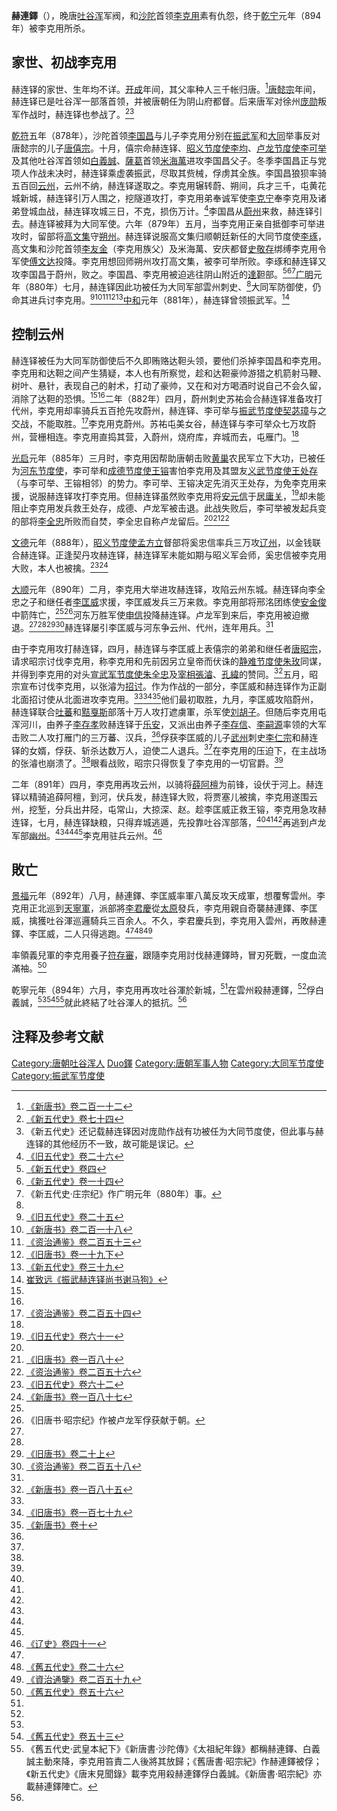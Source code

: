 '''赫連鐸'''（{{bd|?||894年||catIdx=Helian赫連鐸}}），晚唐[[吐谷浑|吐谷浑]]军阀，和[[沙陀|沙陀]]首领[[李克用|李克用]]素有仇怨，终于[[乾宁|乾宁]]元年（894年）被李克用所杀。

== 家世、初战李克用 ==
赫连铎的家世、生年均不详。[[开成|开成]]年间，其父率种人三千帐归唐。<ref name=NBT212>[[:s:新唐书/卷212|《新唐书》卷二百一十二]]</ref>[[唐懿宗|唐懿宗]]年间，赫连铎已是吐谷浑一部落首领，并被唐朝任为阴山府都督。后来唐军对徐州[[庞勋|庞勋]]叛军作战时，赫连铎也参战了。<ref name=NHFD74>[[:s:新五代史/卷74|《新五代史》卷七十四]]</ref><ref>《新五代史》还记载赫连铎因对庞勋作战有功被任为大同节度使，但此事与赫连铎的其他经历不一致，故可能是误记。</ref>

[[乾符|乾符]]五年（878年），沙陀首领[[李国昌|李国昌]]与儿子李克用分别在[[振武军|振武军]]和[[大同市|大同]]举事反对唐懿宗的儿子[[唐僖宗|唐僖宗]]。十月，僖宗命赫连铎、[[昭义节度使|昭义节度使]][[李均|李均]]、[[卢龙节度使|卢龙节度使]][[李可举|李可举]]及其他吐谷浑首领如[[白義誠|白義誠]]、[[薩葛|薩葛]]首领[[米海萬|米海萬]]进攻李国昌父子。冬季李国昌正与党项人作战未决时，赫连铎乘虚袭振武，尽取其赀械，俘虏其全族。李国昌狼狈率骑五百回[[云州_(开元)|云州]]，云州不纳，赫连铎遂取之。李克用辗转蔚、朔间，兵才三千，屯黄花城新城，赫连铎引万人围之，挖隧道攻打，李克用弟奉诚军使[[李克宁_(五代)|李克宁]]奉李克用及诸弟登城血战，赫连铎攻城三日，不克，损伤万计。<ref>[[:s:旧五代史/卷26|《旧五代史》卷二十六]]</ref>李国昌从[[蔚州_(西魏)|蔚州]]来救，赫连铎引去。赫连铎被拜为大同军使。六年（879年）五月，当李克用正亲自抵御李可举进攻时，留部将[[高文集|高文集]]守[[朔州|朔州]]。赫连铎说服高文集归顺朝廷新任的大同节度使[[李琢|李琢]]，高文集和沙陀首领[[李友金|李友金]]（李克用族父）及米海萬、安庆都督[[史敬存|史敬存]]绑缚李克用令军使[[傅文达|傅文达]]投降。李克用想回师朔州攻打高文集，被李可举所败。李琢和赫连铎又攻李国昌于蔚州，败之。李国昌、李克用被迫逃往阴山附近的[[達靼|達靼]]部。<ref name=NHFD4>[[:s:新五代史/卷04|《新五代史》卷四]]</ref><ref>[[:s:新五代史/卷14|《新五代史》卷一十四]]</ref><ref>《新五代史·庄宗纪》作广明元年（880年）事。</ref>[[广明_(唐朝)|广明]]元年（880年）七月，赫连铎因此功被任为大同军部雲州刺史、<ref name=NBT212/>大同军防御使，仍命其进兵讨李克用。<ref name=HFD25>[[:s:旧五代史/卷25|《旧五代史》卷二十五]]</ref><ref name=NBT218>[[:s:新唐书/卷218|《新唐书》卷二百一十八]]</ref><ref name=ZZTJ253>[[:s:資治通鑑/卷253|《资治通鉴》卷二百五十三]]</ref><ref>[[:s:旧唐书/卷19下|《旧唐书》卷一十九下]]</ref><ref>[[:s:新五代史/卷39|《新五代史》卷三十九]]</ref>[[中和_(唐朝)|中和]]元年（881年），赫连铎曾领振武军。<ref>[[:s:振武赫连铎尚书谢马狗|崔致远《振武赫连铎尚书谢马狗》]]</ref>

== 控制云州 ==
赫连铎被任为大同军防御使后不久即贿赂达靼头领，要他们杀掉李国昌和李克用。李克用和达靼之间产生猜疑，本人也有所察觉，趁和达靼豪帅游猎之机箭射马鞭、树叶、悬针，表现自己的射术，打动了豪帅，又在和对方喝酒时说自己不会久留，消除了达靼的恐惧。<ref name=HFD25/><ref name=ZZTJ253/>二年（882年）四月，蔚州刺史苏祐会合赫连铎准备攻打代州，李克用却率骑兵五百抢先攻蔚州，赫连铎、李可举与[[振武节度使|振武节度使]][[契苾璋|契苾璋]]与之交战，不能取胜。<ref>[[:s:資治通鑑/卷254|《资治通鉴》卷二百五十四]]</ref>李克用克蔚州。苏祐屯美女谷，赫连铎与李可举众七万攻蔚州，营栅相连。李克用直捣其营，入蔚州，烧府库，弃城而去，屯雁门。<ref name=NBT218/>

[[光启|光启]]元年（885年）三月时，李克用因帮助唐朝击败[[黄巢|黄巢]]农民军立下大功，已被任为[[河东节度使|河东节度使]]，李可举和[[成德节度使|成德节度使]][[王镕|王镕]]害怕李克用及其盟友[[义武节度使|义武节度使]][[王处存|王处存]]（与李可举、王镕相邻）的势力。李可举、王镕决定先消灭王处存，为免李克用来援，说服赫连铎攻打李克用。但赫连铎虽然败李克用将[[安元信_(后唐)|安元信]]于[[居庸关|居庸关]]，<ref>[[:s:旧五代史/卷61|《旧五代史》卷六十一]]</ref>却未能阻止李克用发兵救王处存，成德、卢龙军被击退。此战失败后，李可举被发起兵变的部将[[李全忠|李全忠]]所败而自焚，李全忠自称卢龙留后。<ref name=NBT212/><ref name=BT180>[[:s:旧唐书/卷180|《旧唐书》卷一百八十]]</ref><ref>[[s:資治通鑑/卷256|《资治通鉴》卷二百五十六]]</ref>

[[文德_(唐朝)|文德]]元年（888年），[[昭义节度使|昭义节度使]][[孟方立|孟方立]]督部将奚忠信率兵三万攻[[辽州_(唐朝)|辽州]]，以金钱联合赫连铎。正逢契丹攻赫连铎，赫连铎军未能如期与昭义军会师，奚忠信被李克用大败，本人也被擒。<ref>[[:s:旧五代史/卷62|《旧五代史》卷六十二]]</ref><ref>[[:s:新唐书/卷187|《新唐书》卷一百八十七]]</ref>

[[大顺_(唐朝)|大顺]]元年（890年）二月，李克用大举进攻赫连铎，攻陷云州东城。赫连铎向李全忠之子和继任者[[李匡威|李匡威]]求援，李匡威发兵三万来救。李克用部将邢洺团练使[[安金俊|安金俊]]中箭阵亡，<ref name=NHFD4/><ref>《旧唐书·昭宗纪》作被卢龙军俘获献于朝。</ref>河东万胜军使[[申信|申信]]投降赫连铎。卢龙军到来后，李克用被迫撤退。<ref name=HFD25/><ref name=NBT218/><ref name=BT20-1>[[:s:旧唐书/卷20上|《旧唐书》卷二十上]]</ref><ref name=ZZTJ258>[[:s:資治通鑑/卷258|《资治通鉴》卷二百五十八]]</ref>赫连铎屡引李匡威与河东争云州、代州，连年用兵。<ref name=BT180/>

由于李克用攻打赫连铎，四月，赫连铎与李匡威上表僖宗的弟弟和继任者[[唐昭宗|唐昭宗]]，请求昭宗讨伐李克用，称李克用和先前因另立皇帝而伏诛的[[静难节度使|静难节度使]][[朱玫_(唐朝)|朱玫]]同谋，并得到李克用的对头[[宣武军节度使|宣武军节度使]][[朱全忠|朱全忠]]及[[宰相|宰相]][[張濬|張濬]]、[[孔緯|孔緯]]的赞同。<ref>[[:s:新唐书/卷185|《新唐书》卷一百八十五]]</ref>五月，昭宗宣布讨伐李克用，以张濬为[[招讨|招讨]]。作为作战的一部分，李匡威和赫连铎作为正副北面招讨使从北面进攻李克用。<ref name=HFD25/><ref>[[:s:旧唐书/卷179|《旧唐书》卷一百七十九]]</ref><ref name=NBT10>[[:s:新唐书/卷010|《新唐书》卷十]]</ref>他们最初取胜，九月，李匡威攻陷蔚州，赫连铎联合[[吐蕃|吐蕃]]和[[黠戛斯|黠戛斯]]部落十万人攻打遮虜軍，杀军使[[刘胡子|刘胡子]]。但随后李克用屯浑河川，由养子[[李存孝_(唐朝)|李存孝]]败赫连铎于[[乐安|乐安]]，又派出由养子[[李存信_(武将)|李存信]]、[[李嗣源|李嗣源]]率领的大军击败二人攻打雁门的三万蕃、汉兵，<ref name=BT20-1/>俘获李匡威的儿子[[武州_(唐朝)|武州]]刺史[[李仁宗|李仁宗]]和赫连铎的女婿，俘获、斩杀达数万人，迫使二人退兵。<ref name=NBT218/>在李克用的压迫下，在主战场的张濬也崩溃了。<ref name=NHFD4/>眼看战败，昭宗只得恢复了李克用的一切官爵。<ref name=ZZTJ258/>

二年（891年）四月，李克用再攻云州，以骑将[[薛阿檀|薛阿檀]]为前锋，设伏于河上。赫连铎以精骑追薛阿檀，到河，伏兵发，赫连铎大败，将贾塞儿被擒，李克用遂围云州，挖堑，分兵出井陉，屯常山，大掠深、赵。趁李匡威正救王镕，李克用急攻赫连铎，七月，赫连铎缺粮，只得弃城逃遁，先投靠吐谷浑部落，<ref name=NHFD4/><ref name=NBT218/><ref name=NBT10/>再逃到卢龙军部[[幽州|幽州]]。<ref name=NBT212/><ref name=HFD25/><ref name=ZZTJ258/>李克用驻兵云州。<ref>[[:s:辽史/卷41|《辽史》卷四十一]]</ref>

== 敗亡 ==
[[景福_(唐朝)|景福]]元年（892年）八月，赫連鐸、李匡威率軍八萬反攻天成軍，想覆奪雲州。李克用正北巡到[[天寧軍|天寧軍]]，派部將[[李君慶|李君慶]]從[[太原|太原]]發兵，李克用親自奇襲赫連鐸、李匡威，擒獲吐谷渾巡邏騎兵三百余人。不久，李君慶兵到，李克用入雲州，再敗赫連鐸、李匡威，二人只得逃跑。<ref name=NBT218/><ref name=HFD26>[[:s:舊五代史/卷26|《舊五代史》卷二十六]]</ref><ref name=ZZTJ259>[[:s:資治通鑑/卷259|《資治通鑒》卷二百五十九]]</ref>

率領義兒軍的李克用養子[[符存審|符存審]]，跟隨李克用討伐赫連鐸時，冒刃死戰，一度血流滿袖。<ref>[[:s:舊五代史/卷56|《舊五代史》卷五十六]]</ref>

乾寧元年（894年）六月，李克用再攻吐谷渾於新城，<ref name=NBT218/>在雲州殺赫連鐸，<ref name=NBT10/>俘白義誠，<ref name=ZZTJ259/><ref>[[:s:舊五代史/卷53|《舊五代史》卷五十三]]</ref><ref>《舊五代史·武皇本紀下》《新唐書·沙陀傳》《太祖紀年錄》都稱赫連鐸、白義誠主動來降，李克用笞責二人後將其放歸；《舊唐書·昭宗紀》作赫連鐸被俘；《新五代史》《唐末見聞錄》載李克用殺赫連鐸俘白義誠。《新唐書·昭宗紀》亦載赫連鐸陣亡。</ref>就此終結了吐谷渾人的抵抗。<ref name=NHFD74/>

== 注释及参考文献 ==
{{reflist|3}}

{{DEFAULTSORT:Helian赫連鐸}}
[[Category:唐朝吐谷浑人|Category:唐朝吐谷浑人]]
[[Category:赫连姓|Duo鐸]]
[[Category:唐朝军事人物|Category:唐朝军事人物]]
[[Category:大同军节度使|Category:大同军节度使]]
[[Category:振武军节度使|Category:振武军节度使]]